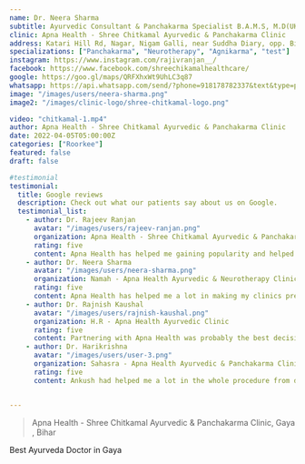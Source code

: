 ```yaml
---
name: Dr. Neera Sharma
subtitle: Ayurvedic Consultant & Panchakarma Specialist B.A.M.S, M.D(UK), C.C.Y.P.(B.H.U) Associate Professor (DAMCH), Siwan Ex. Ayurvedic Medical Officer Bihar Govt. & Jiwa Ayurveda
clinic: Apna Health - Shree Chitkamal Ayurvedic & Panchakarma Clinic
address: Katari Hill Rd, Nagar, Nigam Galli, near Suddha Diary, opp. Big Bazaar, Gaya, Bihar 823001
specializations: ["Panchakarma", "Neurotherapy", "Agnikarma", "test"]
instagram: https://www.instagram.com/rajivranjan__/
facebook: https://www.facebook.com/shreechikamalhealthcare/
google: https://goo.gl/maps/QRFXhxWt9UhLC3q87
whatsapp: https://api.whatsapp.com/send/?phone=918178782337&text&type=phone_number&app_absent=0
image: "/images/users/neera-sharma.png"
image2: "/images/clinic-logo/shree-chitkamal-logo.png"

video: "chitkamal-1.mp4"
author: Apna Health - Shree Chitkamal Ayurvedic & Panchakarma Clinic
date: 2022-04-05T05:00:00Z
categories: ["Roorkee"]
featured: false
draft: false    

#testimonial
testimonial:
  title: Google reviews
  description: Check out what our patients say about us on Google.
  testimonial_list:
    - author: Dr. Rajeev Ranjan
      avatar: "/images/users/rajeev-ranjan.png"
      organization: Apna Health - Shree Chitkamal Ayurvedic & Panchakarma Clinic Gaya
      rating: five
      content: Apna Health has helped me gaining popularity and helped me reach a wider audience.
    - author: Dr. Neera Sharma
      avatar: "/images/users/neera-sharma.png"
      organization: Namah - Apna Health Ayurvedic & Neurotherapy Clinic, Roorkee
      rating: five
      content: Apna Health has helped me a lot in making my clinics presence online. They even designed a logo for me in the beginning and I get creatives every week for advertisement.
    - author: Dr. Rajnish Kaushal
      avatar: "/images/users/rajnish-kaushal.png"
      organization: H.R - Apna Health Ayurvedic Clinic
      rating: five
      content: Partnering with Apna Health was probably the best decision that I took and I am really happy with the service that I am getting.
    - author: Dr. Harikrishna
      avatar: "/images/users/user-3.png"
      organization: Sahasra - Apna Health Ayurvedic & Panchakarma Clinic
      rating: five
      content: Ankush had helped me a lot in the whole procedure from deciding my clinic's name to the logo design and the interior design of my clinic. He was so patient with the design, he would change the design as I would say and the best part is I got such beautiful design within my budget. Very happy with Apna Health.


---
```



<Blockquote name="Apna Health">
 Apna Health - Shree Chitkamal Ayurvedic & Panchakarma Clinic, Gaya , Bihar
</Blockquote>

Best Ayurveda Doctor in Gaya

